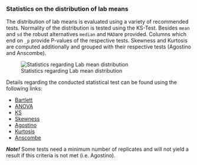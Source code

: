 ### Statistics on the distribution of lab means

The distribution of lab means is evaluated using a variety of recommended tests. Normality of the distribution is tested using the KS-Test. Besides `mean` and `sd` the robust alternatives `median` and `MAD`are provided. Columns which end on `_p` provide P-values of the respective tests. Skewness and Kurtosis are computed additionally and grouped with their respective tests (Agostino and Anscombe).

![Statistics regarding Lab mean distribution](C_Modul_Tab2.png)

Details regarding the conducted statistical test can be found using the following links:
  
- [Bartlett](https://rdrr.io/cran/stats/man/bartlett.test.html){target="_blank"}
- [ANOVA](https://rdrr.io/cran/stats/man/anova.html){target="_blank"}
- [KS](https://rdrr.io/cran/dgof/man/ks.test.html){target="_blank"}
- [Skewness](https://rdrr.io/cran/moments/man/skewness.html){target="_blank"}
- [Agostino](https://rdrr.io/cran/moments/man/agostino.test.html){target="_blank"}
- [Kurtosis](https://rdrr.io/cran/moments/man/kurtosis.html){target="_blank"}
- [Anscombe](https://rdrr.io/cran/moments/man/anscombe.test.html){target="_blank"}

***Note!*** Some tests need a minimum number of replicates and will not yield a result if this criteria is not met (i.e. Agostino).